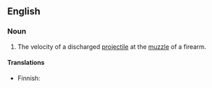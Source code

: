 ==English==

===Noun===
{{en-noun|muzzle velocities}}

# {{lb|en|firearms}} The velocity of a discharged [[projectile]] at the [[muzzle]] of a firearm.

====Translations====
{{trans-top|velocity of projectile}}
* Finnish: {{t|fi|lähtönopeus}}
{{trans-mid}}
{{trans-bottom}}